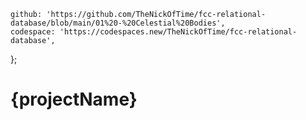 	github: 'https://github.com/TheNickOfTime/fcc-relational-database/blob/main/01%20-%20Celestial%20Bodies',
	codespace: 'https://codespaces.new/TheNickOfTime/fcc-relational-database',
};

# {projectName}
